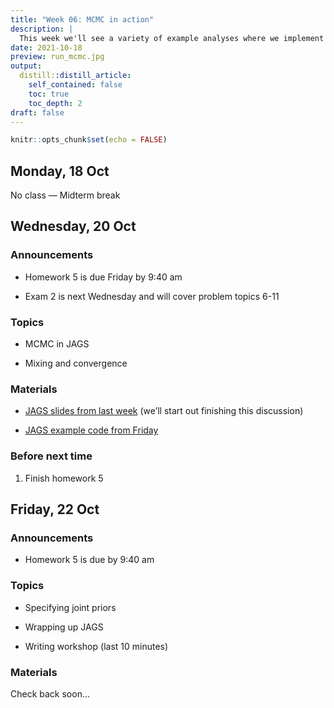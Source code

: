```yaml
---
title: "Week 06: MCMC in action"
description: |
  This week we'll see a variety of example analyses where we implement MCMC in JAGS. We'll also talk about some practical implementation issues.
date: 2021-10-18
preview: run_mcmc.jpg
output:
  distill::distill_article:
    self_contained: false
    toc: true
    toc_depth: 2
draft: false
---
```



```r
knitr::opts_chunk$set(echo = FALSE)
```

## Monday, 18 Oct

No class — Midterm break


## Wednesday, 20 Oct

### Announcements

- Homework 5 is due Friday by 9:40 am

- Exam 2 is next Wednesday and will cover problem topics 6-11

### Topics

- MCMC in JAGS

- Mixing and convergence

### Materials

- [JAGS slides from last week](https://aloy.github.io/stat340-notes-fa21/14-mcmc-jags.pdf) (we'll start out finishing this discussion)

- [JAGS example code from Friday](https://aloy.github.io/stat340-notes-fa21/14H-jags.html)

### Before next time

1. Finish homework 5



## Friday, 22 Oct

### Announcements

- Homework 5 is due by 9:40 am

### Topics

- Specifying joint priors

- Wrapping up JAGS

- Writing workshop (last 10 minutes)

### Materials

Check back soon...


